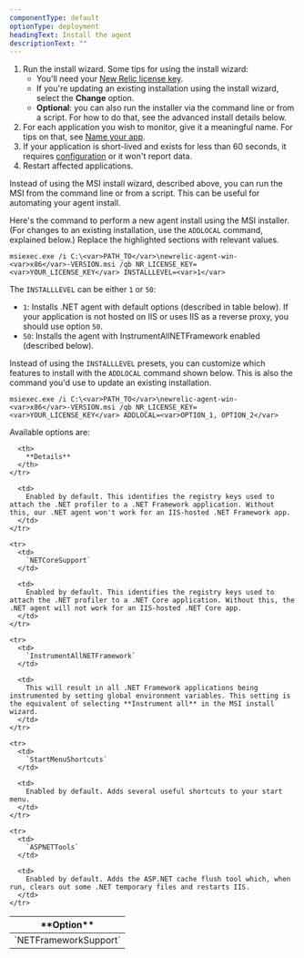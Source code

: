 ```yaml
---
componentType: default
optionType: deployment
headingText: Install the agent
descriptionText: ""
---
```


1. Run the install wizard. Some tips for using the install wizard:
   * You'll need your [New Relic license key](/docs/apis/intro-apis/new-relic-api-keys/#ingest-license-key).
   * If you're updating an existing installation using the install wizard, select the **Change** option.
   * **Optional**: you can also run the installer via the command line or from a script. For how to do that, see the advanced install details below.
2. For each application you wish to monitor, give it a meaningful name. For tips on that, see [Name your app](/docs/agents/net-agent/installation-and-configuration/naming-your-net-application).
3. If your application is short-lived and exists for less than 60 seconds, it requires [configuration](/docs/agents/net-agent/troubleshooting/monitor-short-lived-net-processes) or it won't report data.
4. Restart affected applications. 

<CollapserGroup>
  <Collapser
    id="manual"
    title="Advanced install details"
  >

Instead of using the MSI install wizard, described above, you can run the MSI from the command line or from a script. This can be useful for automating your agent install.

Here's the command to perform a new agent install using the MSI installer. (For changes to an existing installation, use the `ADDLOCAL` command, explained below.) Replace the highlighted sections with relevant values.

```
msiexec.exe /i C:\<var>PATH_TO</var>\newrelic-agent-win-<var>x86</var>-VERSION.msi /qb NR_LICENSE_KEY=<var>YOUR_LICENSE_KEY</var> INSTALLLEVEL=<var>1</var>
```

The `INSTALLLEVEL` can be either `1` or `50`:

* `1`: Installs .NET agent with default options (described in table below). If your application is not hosted on IIS or uses IIS as a reverse proxy, you should use option `50`.
* `50`: Installs the agent with InstrumentAllNETFramework enabled (described below).

Instead of using the `INSTALLLEVEL` presets, you can customize which features to install with the `ADDLOCAL` command shown below. This is also the command you'd use to update an existing installation.

```
msiexec.exe /i C:\<var>PATH_TO</var>\newrelic-agent-win-<var>x86</var>-VERSION.msi /qb NR_LICENSE_KEY=<var>YOUR_LICENSE_KEY</var> ADDLOCAL=<var>OPTION_1, OPTION_2</var>
```

Available options are:

<table id="msi-command-line-options">
  <thead>
    <tr>
      <th width={300}>
        **Option**
      </th>

      <th>
        **Details**
      </th>
    </tr>
  </thead>

  <tbody>
    <tr>
      <td>
        `NETFrameworkSupport`
      </td>

      <td>
        Enabled by default. This identifies the registry keys used to attach the .NET profiler to a .NET Framework application. Without this, our .NET agent won't work for an IIS-hosted .NET Framework app.
      </td>
    </tr>

    <tr>
      <td>
        `NETCoreSupport`
      </td>

      <td>
        Enabled by default. This identifies the registry keys used to attach the .NET profiler to a .NET Core application. Without this, the .NET agent will not work for an IIS-hosted .NET Core app.
      </td>
    </tr>

    <tr>
      <td>
        `InstrumentAllNETFramework`
      </td>

      <td>
        This will result in all .NET Framework applications being instrumented by setting global environment variables. This setting is the equivalent of selecting **Instrument all** in the MSI install wizard.
      </td>
    </tr>

    <tr>
      <td>
        `StartMenuShortcuts`
      </td>

      <td>
        Enabled by default. Adds several useful shortcuts to your start menu.
      </td>
    </tr>

    <tr>
      <td>
        `ASPNETTools`
      </td>

      <td>
        Enabled by default. Adds the ASP.NET cache flush tool which, when run, clears out some .NET temporary files and restarts IIS.
      </td>
    </tr>
  </tbody>
</table>
</Collapser>
</CollapserGroup>